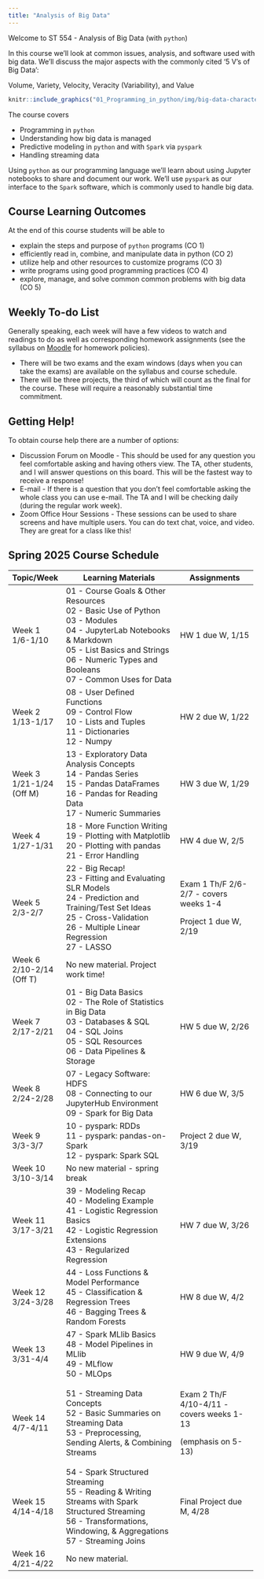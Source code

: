 ```yaml
---
title: "Analysis of Big Data"
---
```


Welcome to ST 554 - Analysis of Big Data (with `python`)

In this course we'll look at common issues, analysis, and software used with big data. We'll discuss the major aspects with the commonly cited '5 V's of Big Data':

Volume, Variety, Velocity, Veracity (Variability), and Value

```r
knitr::include_graphics("01_Programming_in_python/img/big-data-characteristics.png")
```

The course covers

-   Programming in `python`
-   Understanding how big data is managed
-   Predictive modeling in `python` and with `Spark` via `pyspark`
-   Handling streaming data

Using `python` as our programming language we'll learn about using Jupyter notebooks to share and document our work. We'll use `pyspark` as our interface to the `Spark` software, which is commonly used to handle big data.

## Course Learning Outcomes

At the end of this course students will be able to

-   explain the steps and purpose of `python` programs (CO 1)
-   efficiently read in, combine, and manipulate data in python (CO 2)
-   utilize help and other resources to customize programs (CO 3)
-   write programs using good programming practices (CO 4)
-   explore, manage, and solve common common problems with big data (CO 5)

## Weekly To-do List

Generally speaking, each week will have a few videos to watch and readings to do as well as corresponding homework assignments (see the syllabus on [Moodle](https://wolfware.ncsu.edu) for homework policies).

-   There will be two exams and the exam windows (days when you can take the exams) are available on the syllabus and course schedule.
-   There will be three projects, the third of which will count as the final for the course. These will require a reasonably substantial time commitment.

## Getting Help!

To obtain course help there are a number of options:

-   Discussion Forum on Moodle - This should be used for any question you feel comfortable asking and having others view. The TA, other students, and I will answer questions on this board. This will be the fastest way to receive a response!
-   E-mail - If there is a question that you don't feel comfortable asking the whole class you can use e-mail. The TA and I will be checking daily (during the regular work week).
-   Zoom Office Hour Sessions - These sessions can be used to share screens and have multiple users. You can do text chat, voice, and video. They are great for a class like this!

## Spring 2025 Course Schedule

+-------------------+-----------------------------------------------------------------+-------------------------------------------+
| Topic/Week        | Learning Materials                                              | Assignments                               |
+===================+=================================================================+===========================================+
| Week 1\           | 01 - Course Goals & Other Resources\                            | HW 1 due W, 1/15                          |
| 1/6-1/10          | 02 - Basic Use of Python\                                       |                                           |
|                   | 03 - Modules\                                                   |                                           |
|                   | 04 - JupyterLab Notebooks & Markdown\                           |                                           |
|                   | 05 - List Basics and Strings\                                   |                                           |
|                   | 06 - Numeric Types and Booleans\                                |                                           |
|                   | 07 - Common Uses for Data                                       |                                           |
+-------------------+-----------------------------------------------------------------+-------------------------------------------+
| Week 2\           | 08 - User Defined Functions\                                    | HW 2 due W, 1/22                          |
| 1/13-1/17         | 09 - Control Flow\                                              |                                           |
|                   | 10 - Lists and Tuples\                                          |                                           |
|                   | 11 - Dictionaries\                                              |                                           |
|                   | 12 - Numpy                                                      |                                           |
+-------------------+-----------------------------------------------------------------+-------------------------------------------+
| Week 3\           | 13 - Exploratory Data Analysis Concepts\                        | HW 3 due W, 1/29                          |
| 1/21-1/24 (Off M) | 14 - Pandas Series\                                             |                                           |
|                   | 15 - Pandas DataFrames\                                         |                                           |
|                   | 16 - Pandas for Reading Data\                                   |                                           |
|                   | 17 - Numeric Summaries                                          |                                           |
+-------------------+-----------------------------------------------------------------+-------------------------------------------+
| Week 4\           | 18 - More Function Writing\                                     | HW 4 due W, 2/5                           |
| 1/27-1/31         | 19 - Plotting with Matplotlib\                                  |                                           |
|                   | 20 - Plotting with pandas\                                      |                                           |
|                   | 21 - Error Handling                                             |                                           |
+-------------------+-----------------------------------------------------------------+-------------------------------------------+
| Week 5\           | 22 - Big Recap!\                                                | Exam 1 Th/F 2/6-2/7 - covers weeks 1-4    |
| 2/3-2/7           | 23 - Fitting and Evaluating SLR Models\                         |                                           |
|                   | 24 - Prediction and Training/Test Set Ideas\                    | Project 1 due W, 2/19                     |
|                   | 25 - Cross-Validation\                                          |                                           |
|                   | 26 - Multiple Linear Regression\                                |                                           |
|                   | 27 - LASSO                                                      |                                           |
+-------------------+-----------------------------------------------------------------+-------------------------------------------+
| Week 6\           | No new material. Project work time!                             |                                           |
| 2/10-2/14 (Off T) |                                                                 |                                           |
+-------------------+-----------------------------------------------------------------+-------------------------------------------+
| Week 7\           | 01 - Big Data Basics\                                           | HW 5 due W, 2/26                          |
| 2/17-2/21         | 02 - The Role of Statistics in Big Data\                        |                                           |
|                   | 03 - Databases & SQL\                                           |                                           |
|                   | 04 - SQL Joins\                                                 |                                           |
|                   | 05 - SQL Resources\                                             |                                           |
|                   | 06 - Data Pipelines & Storage                                   |                                           |
+-------------------+-----------------------------------------------------------------+-------------------------------------------+
| Week 8\           | 07 - Legacy Software: HDFS\                                     | HW 6 due W, 3/5                           |
| 2/24-2/28         | 08 - Connecting to our JupyterHub Environment\                  |                                           |
|                   | 09 - Spark for Big Data                                         |                                           |
+-------------------+-----------------------------------------------------------------+-------------------------------------------+
| Week 9\           | 10 - pyspark: RDDs\                                             | Project 2 due W, 3/19                     |
| 3/3-3/7           | 11 - pyspark: pandas-on-Spark\                                  |                                           |
|                   | 12 - pyspark: Spark SQL                                         |                                           |
+-------------------+-----------------------------------------------------------------+-------------------------------------------+
| Week 10\          | No new material - spring break                                  |                                           |
| 3/10-3/14         |                                                                 |                                           |
+-------------------+-----------------------------------------------------------------+-------------------------------------------+
| Week 11\          | 39 - Modeling Recap\                                            | HW 7 due W, 3/26                          |
| 3/17-3/21         | 40 - Modeling Example\                                          |                                           |
|                   | 41 - Logistic Regression Basics\                                |                                           |
|                   | 42 - Logistic Regression Extensions\                            |                                           |
|                   | 43 - Regularized Regression                                     |                                           |
+-------------------+-----------------------------------------------------------------+-------------------------------------------+
| Week 12\          | 44 - Loss Functions & Model Performance\                        | HW 8 due W, 4/2                           |
| 3/24-3/28         | 45 - Classification & Regression Trees\                         |                                           |
|                   | 46 - Bagging Trees & Random Forests                             |                                           |
+-------------------+-----------------------------------------------------------------+-------------------------------------------+
| Week 13\          | 47 - Spark MLlib Basics\                                        | HW 9 due W, 4/9                           |
| 3/31-4/4          | 48 - Model Pipelines in MLlib\                                  |                                           |
|                   | 49 - MLflow\                                                    |                                           |
|                   | 50 - MLOps                                                      |                                           |
+-------------------+-----------------------------------------------------------------+-------------------------------------------+
| Week 14\          | 51 - Streaming Data Concepts\                                   | Exam 2 Th/F 4/10-4/11 - covers weeks 1-13 |
| 4/7-4/11          | 52 - Basic Summaries on Streaming Data\                         |                                           |
|                   | 53 - Preprocessing, Sending Alerts, & Combining Streams         | (emphasis on 5-13)                        |
+-------------------+-----------------------------------------------------------------+-------------------------------------------+
| Week 15\          | 54 - Spark Structured Streaming\                                | Final Project due M, 4/28                 |
| 4/14-4/18         | 55 - Reading & Writing Streams with Spark Structured Streaming\ |                                           |
|                   | 56 - Transformations, Windowing, & Aggregations\                |                                           |
|                   | 57 - Streaming Joins                                            |                                           |
+-------------------+-----------------------------------------------------------------+-------------------------------------------+
| Week 16\          | No new material.                                                |                                           |
| 4/21-4/22         |                                                                 |                                           |
+-------------------+-----------------------------------------------------------------+-------------------------------------------+
